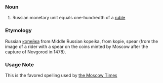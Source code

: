 ===Noun===
#Russian monetary unit equals  one-hundredth of a [[ruble]]
===Etymology===
Russian [[копейка]] from Middle Russian kopeika, from kopie, spear (from the image of a rider with a spear on the coins minted by Moscow after the capture of Novgorod in 1478).
===Usage Note===
This is the favored spelling used by [http://themoscowtimes.com the Moscow Times]